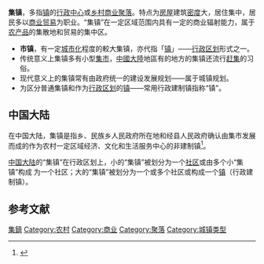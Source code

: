 '''集镇'''，多指[[镇|镇]]的[[行政中心|行政中心]]或[[乡村|乡村]][[商业|商业]][[聚落|聚落]]。特点为[[房屋|房屋]]建筑[[密度|密度]]大，居住集中，居民多以[[商业|商业]][[贸易|贸易]]为职业。“集镇”在一定区域范围内具有一定的商业辐射能力，属于[[农产品|农产品]]的集散地和贸易的集中区。
*'''市镇'''，有一定[[城市化|城市化]]程度的較大集镇，亦代指「[[镇|镇]]」——[[行政区划|行政区划]]形式之一。
*传统意义上集镇多有小型[[集市|集市]]，[[中國大陸|中國大陸]]地區有的地方的集镇还流行[[赶集|赶集]]的习俗。
*现代意义上的集镇常有由政府统一的建设发展规划——属于城镇规划。
*为区分普通集镇和作为[[行政区划|行政区划]]的[[镇|镇]]——常用行政建制镇指称“镇”。

==中国大陆==
在中国大陆，集镇是指乡、民族乡人民政府所在地和经县人民政府确认由集市发展而成的作为农村一定区域经济、文化和生活服务中心的非建制镇<ref>{{Cite web |url=http://www.stats.gov.cn/tjsj/pcsj/rkpc/5rp/html/append7.htm |title=国家统计局·关于统计上划分城乡的规定（试行） |access-date=2018-09-15 |archive-date=2020-07-31 |archive-url=https://web.archive.org/web/20200731225326/http://www.stats.gov.cn/tjsj/pcsj/rkpc/5rp/html/append7.htm |dead-url=no }}</ref>。

[[中国大陆|中国大陆]]的“集镇”在行政区划上，小的“集镇”被划分为一个[[社区|社区]]或由多个小“集镇”构成 为一个社区；大的“集镇”被划分为一个或多个社区或构成一个[[镇|镇]]（行政建制镇）。

== 参考文献 ==
{{Reflist}}

[[Category:集鎮|]]
[[Category:农村|Category:农村]]
[[Category:商业|Category:商业]]
[[Category:聚落|Category:聚落]]
[[Category:城镇类型|Category:城镇类型]]
{{聚落}}